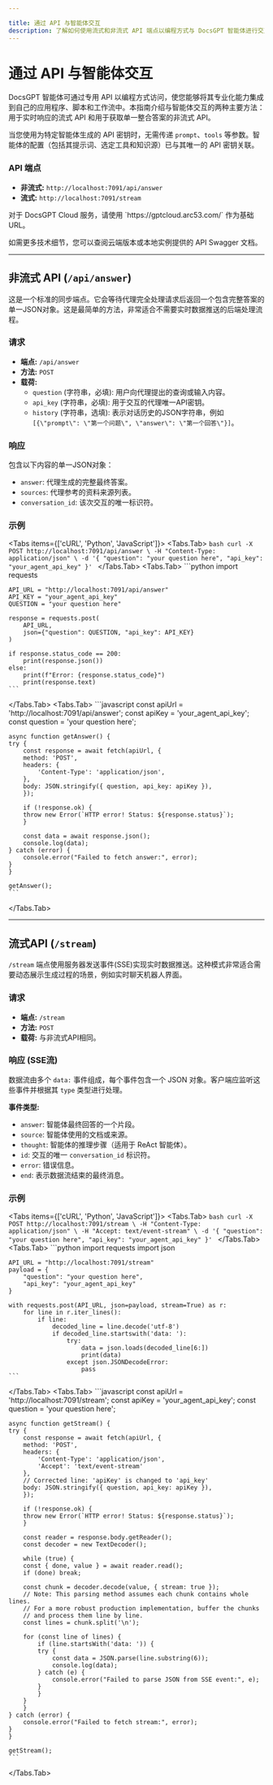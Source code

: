 ```yaml
---

title: 通过 API 与智能体交互
description: 了解如何使用流式和非流式 API 端点以编程方式与 DocsGPT 智能体进行交互。
---
```



# 通过 API 与智能体交互

DocsGPT 智能体可通过专用 API 以编程方式访问，使您能够将其专业化能力集成到自己的应用程序、脚本和工作流中。本指南介绍与智能体交互的两种主要方法：用于实时响应的流式 API 和用于获取单一整合答案的非流式 API。

当您使用为特定智能体生成的 API 密钥时，无需传递 `prompt`、`tools` 等参数。智能体的配置（包括其提示词、选定工具和知识源）已与其唯一的 API 密钥关联。

### API 端点

- **非流式:** `http://localhost:7091/api/answer`
- **流式:** `http://localhost:7091/stream`

<Callout type="info">
对于 DocsGPT Cloud 服务，请使用 `https://gptcloud.arc53.com/` 作为基础 URL。
</Callout>

如需更多技术细节，您可以查阅云端版本或本地实例提供的 API Swagger 文档。

---

## 非流式 API (`/api/answer`)

这是一个标准的同步端点。它会等待代理完全处理请求后返回一个包含完整答案的单一JSON对象。这是最简单的方法，非常适合不需要实时数据推送的后端处理流程。

### 请求

-   **端点:** `/api/answer`
-   **方法:** `POST`
-   **载荷:**
    -   `question` (字符串，必填): 用户向代理提出的查询或输入内容。
    -   `api_key` (字符串，必填): 用于交互的代理唯一API密钥。
    -   `history` (字符串，选填): 表示对话历史的JSON字符串，例如 `[{\"prompt\": \"第一个问题\", \"answer\": \"第一个回答\"}]`。

### 响应

包含以下内容的单一JSON对象：

-   `answer`: 代理生成的完整最终答案。
-   `sources`: 代理参考的资料来源列表。
-   `conversation_id`: 该次交互的唯一标识符。

### 示例

<Tabs items={['cURL', 'Python', 'JavaScript']}>
  <Tabs.Tab>
    ```bash
    curl -X POST http://localhost:7091/api/answer \
    -H "Content-Type: application/json" \
    -d '{
        "question": "your question here",
        "api_key": "your_agent_api_key"
    }'
    ```
  </Tabs.Tab>
  <Tabs.Tab>
    ```python
    import requests

    API_URL = "http://localhost:7091/api/answer"
    API_KEY = "your_agent_api_key"
    QUESTION = "your question here"

    response = requests.post(
        API_URL,
        json={"question": QUESTION, "api_key": API_KEY}
    )

    if response.status_code == 200:
        print(response.json())
    else:
        print(f"Error: {response.status_code}")
        print(response.text)
    ```
  </Tabs.Tab>
  <Tabs.Tab>
    ```javascript
    const apiUrl = 'http://localhost:7091/api/answer';
    const apiKey = 'your_agent_api_key';
    const question = 'your question here';

    async function getAnswer() {
    try {
        const response = await fetch(apiUrl, {
        method: 'POST',
        headers: {
            'Content-Type': 'application/json',
        },
        body: JSON.stringify({ question, api_key: apiKey }),
        });

        if (!response.ok) {
        throw new Error(`HTTP error! Status: ${response.status}`);
        }

        const data = await response.json();
        console.log(data);
    } catch (error) {
        console.error("Failed to fetch answer:", error);
    }
    }

    getAnswer();
    ```
  </Tabs.Tab>
</Tabs>

---

## 流式API (`/stream`)

`/stream` 端点使用服务器发送事件(SSE)实现实时数据推送。这种模式非常适合需要动态展示生成过程的场景，例如实时聊天机器人界面。

### 请求

-   **端点:** `/stream`
-   **方法:** `POST`
-   **载荷:** 与非流式API相同。

### 响应 (SSE流)

数据流由多个 `data:` 事件组成，每个事件包含一个 JSON 对象。客户端应监听这些事件并根据其 `type` 类型进行处理。

**事件类型:**

-   `answer`: 智能体最终回答的一个片段。
-   `source`: 智能体使用的文档或来源。
-   `thought`: 智能体的推理步骤（适用于 ReAct 智能体）。
-   `id`: 交互的唯一 `conversation_id` 标识符。
-   `error`: 错误信息。
-   `end`: 表示数据流结束的最终消息。

### 示例

<Tabs items={['cURL', 'Python', 'JavaScript']}>
  <Tabs.Tab>
    ```bash
    curl -X POST http://localhost:7091/stream \
    -H "Content-Type: application/json" \
    -H "Accept: text/event-stream" \
    -d '{
        "question": "your question here",
        "api_key": "your_agent_api_key"
    }'
    ```
  </Tabs.Tab>
  <Tabs.Tab>
    ```python
    import requests
    import json

    API_URL = "http://localhost:7091/stream"
    payload = {
        "question": "your question here",
        "api_key": "your_agent_api_key"
    }

    with requests.post(API_URL, json=payload, stream=True) as r:
        for line in r.iter_lines():
            if line:
                decoded_line = line.decode('utf-8')
                if decoded_line.startswith('data: '):
                    try:
                        data = json.loads(decoded_line[6:])
                        print(data)
                    except json.JSONDecodeError:
                        pass
    ```
  </Tabs.Tab>
  <Tabs.Tab>
    ```javascript
    const apiUrl = 'http://localhost:7091/stream';
    const apiKey = 'your_agent_api_key';
    const question = 'your question here';

    async function getStream() {
    try {
        const response = await fetch(apiUrl, {
        method: 'POST',
        headers: {
            'Content-Type': 'application/json',
            'Accept': 'text/event-stream'
        },
        // Corrected line: 'apiKey' is changed to 'api_key'
        body: JSON.stringify({ question, api_key: apiKey }),
        });

        if (!response.ok) {
        throw new Error(`HTTP error! Status: ${response.status}`);
        }

        const reader = response.body.getReader();
        const decoder = new TextDecoder();

        while (true) {
        const { done, value } = await reader.read();
        if (done) break;

        const chunk = decoder.decode(value, { stream: true });
        // Note: This parsing method assumes each chunk contains whole lines.
        // For a more robust production implementation, buffer the chunks
        // and process them line by line.
        const lines = chunk.split('\n');
        
        for (const line of lines) {
            if (line.startsWith('data: ')) {
            try {
                const data = JSON.parse(line.substring(6));
                console.log(data);
            } catch (e) {
                console.error("Failed to parse JSON from SSE event:", e);
            }
            }
        }
        }
    } catch (error) {
        console.error("Failed to fetch stream:", error);
    }
    }

    getStream();
    ```
  </Tabs.Tab>
</Tabs>
